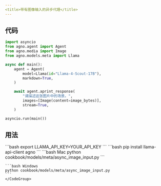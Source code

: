```yaml
---
<title>带有图像输入的异步代理</title>
---
```


## 代码

```python cookbook/models/meta/async_image_input.py
import asyncio
from agno.agent import Agent
from agno.media import Image
from agno.models.meta import Llama

async def main():
    agent = Agent(
        model=Llama(id="Llama-4-Scout-17B"),
        markdown=True,
    )

    await agent.aprint_response(
        "请描述这张图片中的场景。",
        images=[Image(content=image_bytes)],
        stream=True,
    )

asyncio.run(main())
```

## 用法

<Steps>
  <Snippet file="create-venv-step.mdx" />

  <Step title="设置你的 LLAMA API 密钥">
    ```bash
    export LLAMA_API_KEY=YOUR_API_KEY
    ```
  </Step>

  <Step title="安装库">
    ```bash
    pip install llama-api-client agno
    ```
  </Step>

  <Step title="运行代理">
    <CodeGroup>
    ```bash Mac
    python cookbook/models/meta/async_image_input.py
    ```

    ```bash Windows
    python cookbook/models/meta/async_image_input.py
    ```
    </CodeGroup>
  </Step>
</Steps>